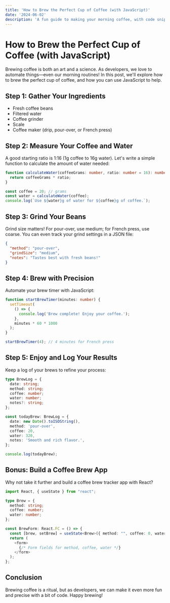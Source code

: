 ```yaml
---
title: 'How to Brew the Perfect Cup of Coffee (with JavaScript)'
date: '2024-06-02'
description: 'A fun guide to making your morning coffee, with code snippets for automation.'
---
```


# How to Brew the Perfect Cup of Coffee (with JavaScript)

Brewing coffee is both an art and a science. As developers, we love to automate things—even our morning routines! In this post, we'll explore how to brew the perfect cup of coffee, and how you can use JavaScript to help.

## Step 1: Gather Your Ingredients

- Fresh coffee beans
- Filtered water
- Coffee grinder
- Scale
- Coffee maker (drip, pour-over, or French press)

## Step 2: Measure Your Coffee and Water

A good starting ratio is 1:16 (1g coffee to 16g water). Let's write a simple function to calculate the amount of water needed:

```typescript
function calculateWater(coffeeGrams: number, ratio: number = 16): number {
  return coffeeGrams * ratio;
}

const coffee = 20; // grams
const water = calculateWater(coffee);
console.log(`Use ${water}g of water for ${coffee}g of coffee.`);
```

## Step 3: Grind Your Beans

Grind size matters! For pour-over, use medium; for French press, use coarse. You can even track your grind settings in a JSON file:

```json
{
  "method": "pour-over",
  "grindSize": "medium",
  "notes": "Tastes best with fresh beans!"
}
```

## Step 4: Brew with Precision

Automate your brew timer with JavaScript:

```typescript
function startBrewTimer(minutes: number) {
  setTimeout(
    () => {
      console.log('Brew complete! Enjoy your coffee.');
    },
    minutes * 60 * 1000
  );
}

startBrewTimer(4); // 4 minutes for French press
```

## Step 5: Enjoy and Log Your Results

Keep a log of your brews to refine your process:

```typescript
type BrewLog = {
  date: string;
  method: string;
  coffee: number;
  water: number;
  notes?: string;
};

const todayBrew: BrewLog = {
  date: new Date().toISOString(),
  method: 'pour-over',
  coffee: 20,
  water: 320,
  notes: 'Smooth and rich flavor.',
};

console.log(todayBrew);
```

## Bonus: Build a Coffee Brew App

Why not take it further and build a coffee brew tracker app with React?

```typescript
import React, { useState } from "react";

type Brew = {
  method: string;
  coffee: number;
  water: number;
};

const BrewForm: React.FC = () => {
  const [brew, setBrew] = useState<Brew>({ method: "", coffee: 0, water: 0 });
  return (
    <form>
      {/* Form fields for method, coffee, water */}
    </form>
  );
};
```

## Conclusion

Brewing coffee is a ritual, but as developers, we can make it even more fun and precise with a bit of code. Happy brewing!
